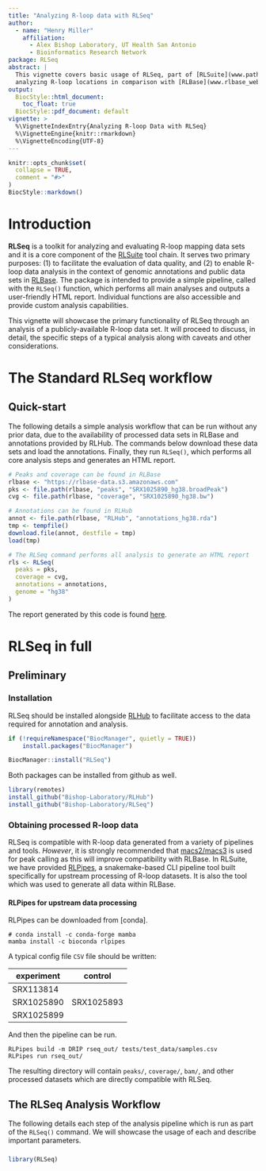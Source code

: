 ```yaml
---
title: "Analyzing R-loop data with RLSeq"
author:
  - name: "Henry Miller"
    affiliation: 
      - Alex Bishop Laboratory, UT Health San Antonio
      - Bioinformatics Research Network
package: RLSeq
abstract: |
  This vignette covers basic usage of RLSeq, part of [RLSuite](www.path_to_rlsuite.com), for evaluating data quality and 
  analyzing R-loop locations in comparison with [RLBase](www.rlbase_website.com).
output: 
  BiocStyle::html_document:
    toc_float: true
  BiocStyle::pdf_document: default
vignette: >
  %\VignetteIndexEntry{Analyzing R-loop Data with RLSeq}
  %\VignetteEngine{knitr::rmarkdown}
  %\VignetteEncoding{UTF-8}  
---
```


```r
knitr::opts_chunk$set(
  collapse = TRUE,
  comment = "#>"
)
BiocStyle::markdown()
```

# Introduction

__RLSeq__ is a toolkit for analyzing and evaluating R-loop mapping data sets and it is a core component of the [RLSuite](www.path_to_rlsuite) tool chain. It serves two primary purposes: (1) to facilitate the evaluation of data quality, and (2) to enable R-loop data analysis in the context of genomic annotations and public data sets in [RLBase](www.rlbase_website.com). The package is intended to provide a simple pipeline, called with the `RLSeq()` function, which performs all main analyses and outputs a user-friendly HTML report. Individual functions are also accessible and provide custom analysis capabilities.

This vignette will showcase the primary functionality of RLSeq through an analysis of a publicly-available R-loop data set. It will proceed to discuss, in detail, the specific steps of a typical analysis along with caveats and other considerations. 

# The Standard RLSeq workflow

## Quick-start

The following details a simple analysis workflow that can be run without any prior data, due to the availability of processed data sets in RLBase and annotations provided by RLHub. The commands below download these data sets and load the annotations. Finally, they run `RLSeq()`, which performs all core analysis steps and generates an HTML report. 

```R
# Peaks and coverage can be found in RLBase
rlbase <- "https://rlbase-data.s3.amazonaws.com"
pks <- file.path(rlbase, "peaks", "SRX1025890_hg38.broadPeak")
cvg <- file.path(rlbase, "coverage", "SRX1025890_hg38.bw")

# Annotations can be found in RLHub
annot <- file.path(rlbase, "RLHub", "annotations_hg38.rda")
tmp <- tempfile()
download.file(annot, destfile = tmp)
load(tmp)

# The RLSeq command performs all analysis to generate an HTML report
rls <- RLSeq(
  peaks = pks,
  coverage = cvg,
  annotations = annotations,
  genome = "hg38"
)
```

The report generated by this code is found [here](www.somewhere_on_internet.com).

# RLSeq in full

## Preliminary

### Installation 

RLSeq should be installed alongside [RLHub](www.rlhub_location.com) to facilitate access to the data required for annotation and analysis. 

```R
if (!requireNamespace("BiocManager", quietly = TRUE))
    install.packages("BiocManager")

BiocManager::install("RLSeq")
```

Both packages can be installed from github as well.

```R
library(remotes)
install_github("Bishop-Laboratory/RLHub")
install_github("Bishop-Laboratory/RLSeq")
```

### Obtaining processed R-loop data

RLSeq is compatible with R-loop data generated from a variety of pipelines and tools. _However_, it is strongly recommended that [macs2/macs3](https://github.com/macs3-project/MACS) is used for peak calling as this will improve compatibility with RLBase. In RLSuite, we have provided [RLPipes](www.path_to_rlpipes.com), a snakemake-based CLI pipeline tool built specifically for upstream processing of R-loop datasets. It is also the tool which was used to generate all data within RLBase. 

#### RLPipes for upstream data processing

RLPipes can be downloaded from [conda].

```shell
# conda install -c conda-forge mamba
mamba install -c bioconda rlpipes
```

A typical config file `CSV` file should be written:

|experiment|control   |
|----------|----------|
|SRX113814 |          |
|SRX1025890|SRX1025893|
|SRX1025899|          |

And then the pipeline can be run.

```shell
RLPipes build -m DRIP rseq_out/ tests/test_data/samples.csv
RLPipes run rseq_out/
```

The resulting directory will contain `peaks/`, `coverage/`, `bam/`, and other processed datasets which are directly compatible with RLSeq.

## The RLSeq Analysis Workflow

The following details each step of the analysis pipeline which is run as part of the `RLSeq()` command. We will showcase the usage of each and describe important parameters.

### 

```r
library(RLSeq)
```




